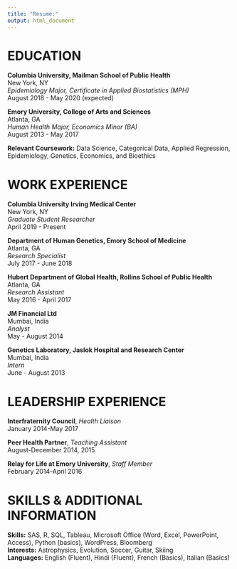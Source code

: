 ```yaml
---
title: "Resume:"
output: html_document
---
```




# EDUCATION

**Columbia University, Mailman School of Public Health** <br>
New York, NY <br>
*Epidemiology Major, Certificate in Applied Biostatistics (MPH)* <br> 
August 2018 - May 2020 (expected)
   
**Emory University, College of Arts and Sciences**             
Atlanta, GA <br>
*Human Health Major, Economics Minor (BA)*					   
August 2013 - May 2017

**Relevant Coursework:** Data Science, Categorical Data, Applied Regression, Epidemiology, Genetics, Economics, and Bioethics


# WORK EXPERIENCE

**Columbia University Irving Medical Center**                 
New York, NY <br>
*Graduate Student Researcher*					                
April 2019 - Present 

**Department of Human Genetics, Emory School of Medicine**      
Atlanta, GA <br>
*Research Specialist*                                 
July 2017 - June 2018

**Hubert Department of Global Health, Rollins School of Public Health** <br>
Atlanta, GA <br>
*Research Assistant*                                 
May 2016 - April 2017

**JM Financial Ltd**                                  
Mumbai, India <br>
*Analyst*                                                  
May - August 2014

**Genetics Laboratory, Jaslok Hospital and Research Center**	   
Mumbai, India <br>
*Intern*                                                
June - August 2013


# LEADERSHIP EXPERIENCE 

**Interfraternity Council**, *Health Liaison*            
January 2014-May 2017

**Peer Health Partner**, *Teaching Assistant*       
August-December 2014, 2015

**Relay for Life at Emory University**, *Staff Member*     
February 2014-April 2016


# SKILLS & ADDITIONAL INFORMATION

**Skills:** SAS, R, SQL, Tableau, Microsoft Office (Word, Excel, PowerPoint, Access), Python (basics), WordPress, Bloomberg
<br>
**Interests:** Astrophysics, Evolution, Soccer, Guitar, Skiing
<br>
**Languages:** English (Fluent), Hindi (Fluent), French (Basics), Italian (Basics)


